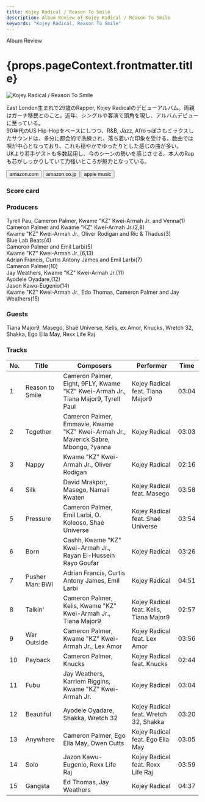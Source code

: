 ```yaml
---
title: Kojey Radical / Reason To Smile
description: Album Review of Kojey Radical / Reason To Smile
keywords: "Kojey Radical, Reason To Smile"
---
```





<p className="largeP">Album Review</p>
<h1 className="h1--no--margin">{props.pageContext.frontmatter.title}</h1>

<Row  className="image-card-group">
	<Column colMd={3} colLg={4} noGutterMdLeft="">
       <ImageCard>

![Kojey Radical / Reason To Smile](../../images/cd/kojeyradical1L.jpg)

</ImageCard>
	</Column>
	<Column colMd={4} colLg={8} noGutterMdLeft="">
	<p>
		East London生まれで29歳のRapper, Kojey Radicalのデビューアルバム。両親はガーナ移民とのこと。近年、シングルや客演で頭角を現し、アルバムデビューに至っている。
		<br/>90年代のUS Hip-Hopをベースにしつつ、R&B, Jazz, Afroっぽさもミックスしたサウンドは、多分に都会的で洗練され、落ち着いた印象を受ける。数曲では唄が中心となっており、これも穏やかでゆったりとした感じの曲が多い。
		<br/>UKより若手ゲストも多数起用し、今のシーンの勢いを感じさせる。本人のRapも芯がしっかりしていて力強いところが魅力となっている。
	</p>
	<div>
	  <Button className="button-right-mergin"  href="https://amzn.to/3UNElej" renderIcon={ArrowUpRight} size='sm' kind='primary'>
      amazon.com
    </Button>
    <Button className="button-right-mergin"  href="https://amzn.to/3Eq1Ft6" renderIcon={ArrowUpRight} size='sm' kind='secondary'>
      amazon.co.jp
    </Button>
		<Button className="button-right-mergin"  href="https://apple.co/3UxSBYN" renderIcon={ArrowUpRight} size='sm' kind='tertiary'>
      apple music
    </Button>
		<AdvJS2/>
	</div>
	</Column>
</Row>
<Row >
	<Column colMd={4} colLg={4} noGutterMdLeft="">
<div>
  <h3>Score card</h3>
	<SliderJS1 value="4" />
  <SliderJS2 value="1" />
	<SliderJS3 value="2" />
  <SliderJS4 value="8" />
</div>
</Column>
<Column colMd={8} colLg={8} noGutterMdLeft="">
<div>
<h3>Producers</h3>
<p>
	Tyrell Pau, Cameron Palmer, Kwame "KZ" Kwei-Armah Jr. and Venna(1)
	<br/>Cameron Palmer and Kwame "KZ" Kwei-Armah Jr.(2,8)
	<br/>Kwame "KZ" Kwei-Armah Jr., Oliver Rodigan and Ric & Thadus(3)
	<br/>Blue Lab Beats(4)
	<br/>Cameron Palmer and Emil Larbi(5)
	<br/>Kwame "KZ" Kwei-Armah Jr.,(6,13)
	<br/>Adrian Francis, Curtis Antony James and Emil Larbi(7)
	<br/>Cameron Palmer(10)
	<br/>Jay Weathers, Kwame "KZ" Kwei-Armah Jr.(11)
	<br/>Ayodele Oyadare,(12)
	<br/>Jason Kawu-Eugenio(14)
	<br/>Kwame "KZ" Kwei-Armah Jr., Edo Thomas, Cameron Palmer and Jay Weathers(15)
</p>
<h3>Guests</h3>
<p>
	Tiana Major9, Masego, Shaé Universe, Kelis, ex Amor, Knucks, Wretch 32, Shakka, Ego Ella May, Rexx Life Raj
</p>
</div>
</Column>
</Row>

<h3>Tracks</h3>

| No. | Title           | Composers                                                                          | Performer                               | Time  |
| --- | --------------- | ---------------------------------------------------------------------------------- | --------------------------------------- | ----- |
| 1   | Reason to Smile | Cameron Palmer, Eight, 9FLY, Kwame "KZ" Kwei-Armah Jr., Tiana Major9, Tyrell Paul  | Kojey Radical feat. Tiana Major9        | 03:04 |
| 2   | Together        | Cameron Palmer, Emmavie, Kwame "KZ" Kwei-Armah Jr., Maverick Sabre, Mbongo, ?yanna | Kojey Radical                           | 03:03 |
| 3   | Nappy           | Kwame "KZ" Kwei-Armah Jr., Oliver Rodigan                                          | Kojey Radical                           | 02:16 |
| 4   | Silk            | David Mrakpor, Masego, Namali Kwaten                                               | Kojey Radical feat. Masego              | 03:58 |
| 5   | Pressure        | Cameron Palmer, Emil Larbi, O. Koleoso, Shaé Universe                              | Kojey Radical feat. Shaé Universe       | 03:54 |
| 6   | Born            | Cashh, Kwame "KZ" Kwei-Armah Jr., Rayan El-Hussein Rayo Goufar                     | Kojey Radical                           | 03:26 |
| 7   | Pusher Man: BWI | Adrian Francis, Curtis Antony James, Emil Larbi                                    | Kojey Radical                           | 04:51 |
| 8   | Talkin'         | Cameron Palmer, Kelis, Kwame "KZ" Kwei-Armah Jr., Tiana Major9                     | Kojey Radical feat. Kelis, Tiana Major9 | 02:57 |
| 9   | War Outside     | Cameron Palmer, Kwame "KZ" Kwei-Armah Jr., Lex Amor                                | Kojey Radical feat. Lex Amor            | 03:56 |
| 10  | Payback         | Cameron Palmer, Knucks                                                             | Kojey Radical feat. Knucks              | 02:44 |
| 11  | Fubu            | Jay Weathers, Karriem Riggins, Kwame "KZ" Kwei-Armah Jr.                           | Kojey Radical                           | 03:04 |
| 12  | Beautiful       | Ayodele Oyadare, Shakka, Wretch 32                                                 | Kojey Radical feat. Wretch 32, Shakka   | 03:20 |
| 13  | Anywhere        | Cameron Palmer, Ego Ella May, Owen Cutts                                           | Kojey Radical feat. Ego Ella May        | 03:05 |
| 14  | Solo            | Jazon Kawu-Eugenio, Rexx Life Raj                                                  | Kojey Radical feat. Rexx Life Raj       | 03:59 |
| 15  | Gangsta         | Ed Thomas, Jay Weathers                                                            | Kojey Radical                           | 04:37 |

<AdvJS3 />
